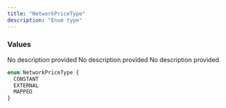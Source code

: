 ```yaml
---
title: "NetworkPriceType"
description: "Enum type"
---
```


### Values

<ResponseField name="CONSTANT" type="enum">
  No description provided
</ResponseField>

<ResponseField name="EXTERNAL" type="enum">
  No description provided
</ResponseField>

<ResponseField name="MAPPED" type="enum">
  No description provided
</ResponseField>


```graphql NetworkPriceType
enum NetworkPriceType {
  CONSTANT
  EXTERNAL
  MAPPED
}
```
